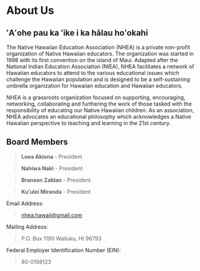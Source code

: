 ---
---

<Layout title="NHEA - about us">

<h1 class="font-[400] text-[olivedrab]">About Us</h1>

<h2 class="font-[400]">ʻAʻohe pau ka ʻike i ka hālau hoʻokahi</h2>

The Native Hawaiian Education Association (NHEA) is a private non-profit organization of Native Hawaiian educators. The organization was started in 1998 with its first convention on the island of Maui. Adapted after the National Indian Education Association (NIEA), NHEA facilitates a network of Hawaiian educators to attend to the various educational issues which challenge the Hawaiian population and is designed to be a self-sustaining umbrella organization for Hawaiian education and Hawaiian educators.

NHEA is a grassroots organization focused on supporting, encouraging, networking, collaborating and furthering the work of those tasked with the responsibility of educating our Native Hawaiian children. As an association, NHEA advocates an educational philosophy which acknowledges a Native Hawaiian perspective to teaching and learning in the 21st century.

<h2 class="font-[400]">Board Members</h2>

> <strong>Loea Akiona</strong> - President

> <strong>Nahiwa Naki</strong> - President

> <strong>Bransen Zablan</strong> - President

> <strong>Kuʻulei Miranda</strong> - President

Email Address:

> [nhea.hawaii@gmail.com](mailto:nhea.hawaii@gmail.com)

Mailing Address:

> P.O. Box 1190
  Wailuku, HI 96793

Federal Employer Identification Number (EIN):

> 80-0198123

</Layout>